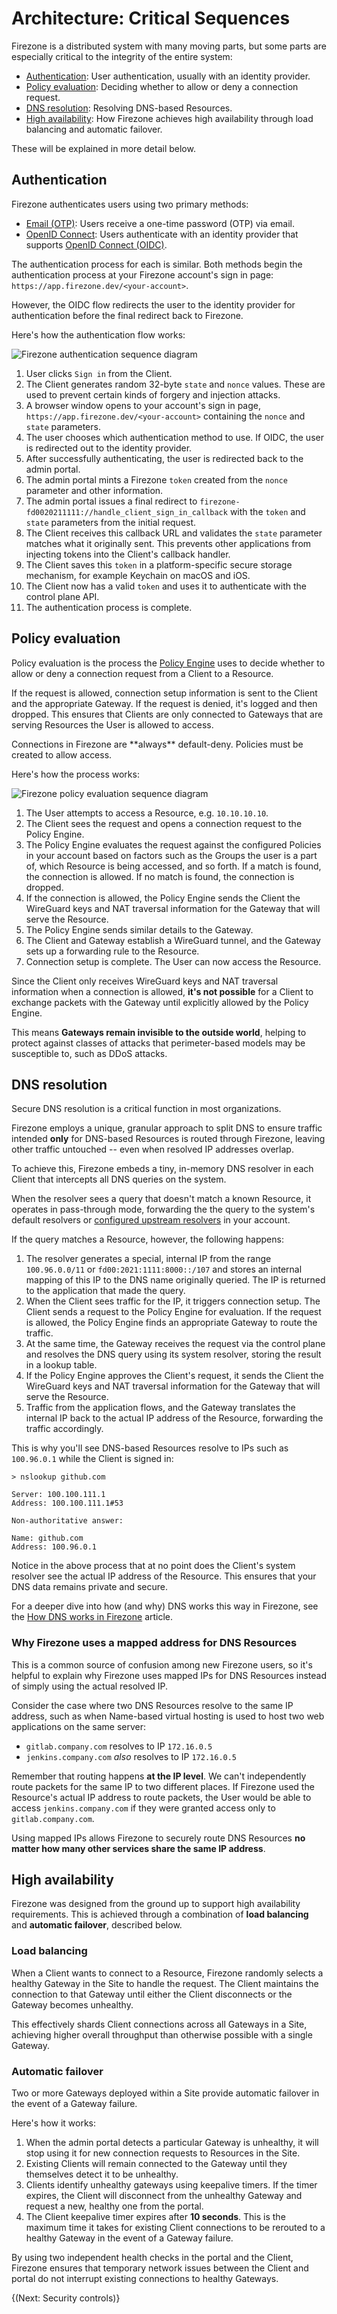 
# Architecture: Critical Sequences

Firezone is a distributed system with many moving parts, but some parts are
especially critical to the integrity of the entire system:

- [Authentication](#authentication): User authentication, usually with an
  identity provider.
- [Policy evaluation](#policy-evaluation): Deciding whether to allow or deny a
  connection request.
- [DNS resolution](#dns-resolution): Resolving DNS-based Resources.
- [High availability](#high-availability): How Firezone achieves high
  availability through load balancing and automatic failover.

These will be explained in more detail below.

## Authentication

Firezone authenticates users using two primary methods:

- [Email (OTP)](/kb/authenticate/email): Users receive a one-time password (OTP)
  via email.
- [OpenID Connect](/kb/authenticate/oidc): Users authenticate with an identity
  provider that supports
  [OpenID Connect (OIDC)](https://openid.net/developers/how-connect-works/).

The authentication process for each is similar. Both methods begin the
authentication process at your Firezone account's sign in page:
`https://app.firezone.dev/<your-account>`.

However, the OIDC flow redirects the user to the identity provider for
authentication before the final redirect back to Firezone.

Here's how the authentication flow works:

<Link
  target="_blank"
  href="/images/kb/architecture/critical-sequences/authentication.svg"
>
  <Image
    src="/images/kb/architecture/critical-sequences/authentication.svg"
    alt="Firezone authentication sequence diagram"
    width={1200}
    height={1200}
  />
</Link>

1. User clicks `Sign in` from the Client.
1. The Client generates random 32-byte `state` and `nonce` values. These are
   used to prevent certain kinds of forgery and injection attacks.
1. A browser window opens to your account's sign in page,
   `https://app.firezone.dev/<your-account>` containing the `nonce` and `state`
   parameters.
1. The user chooses which authentication method to use. If OIDC, the user is
   redirected out to the identity provider.
1. After successfully authenticating, the user is redirected back to the admin
   portal.
1. The admin portal mints a Firezone `token` created from the `nonce` parameter
   and other information.
1. The admin portal issues a final redirect to
   `firezone-fd0020211111://handle_client_sign_in_callback` with the `token` and
   `state` parameters from the initial request.
1. The Client receives this callback URL and validates the `state` parameter
   matches what it originally sent. This prevents other applications from
   injecting tokens into the Client's callback handler.
1. The Client saves this `token` in a platform-specific secure storage
   mechanism, for example Keychain on macOS and iOS.
1. The Client now has a valid `token` and uses it to authenticate with the
   control plane API.
1. The authentication process is complete.

## Policy evaluation

Policy evaluation is the process the
[Policy Engine](/kb/architecture/core-components#policy-engine) uses to decide
whether to allow or deny a connection request from a Client to a Resource.

If the request is allowed, connection setup information is sent to the Client
and the appropriate Gateway. If the request is denied, it's logged and then
dropped. This ensures that Clients are only connected to Gateways that are
serving Resources the User is allowed to access.

<Alert color="info">
  Connections in Firezone are **always** default-deny. Policies must be created
  to allow access.
</Alert>

Here's how the process works:

<Link
  target="_blank"
  href="/images/kb/architecture/critical-sequences/policy-evaluation.svg"
>
  <Image
    src="/images/kb/architecture/critical-sequences/policy-evaluation.svg"
    alt="Firezone policy evaluation sequence diagram"
    width={1200}
    height={1200}
  />
</Link>

1. The User attempts to access a Resource, e.g. `10.10.10.10`.
1. The Client sees the request and opens a connection request to the Policy
   Engine.
1. The Policy Engine evaluates the request against the configured Policies in
   your account based on factors such as the Groups the user is a part of, which
   Resource is being accessed, and so forth. If a match is found, the connection
   is allowed. If no match is found, the connection is dropped.
1. If the connection is allowed, the Policy Engine sends the Client the
   WireGuard keys and NAT traversal information for the Gateway that will serve
   the Resource.
1. The Policy Engine sends similar details to the Gateway.
1. The Client and Gateway establish a WireGuard tunnel, and the Gateway sets up
   a forwarding rule to the Resource.
1. Connection setup is complete. The User can now access the Resource.

Since the Client only receives WireGuard keys and NAT traversal information when
a connection is allowed, **it's not possible** for a Client to exchange packets
with the Gateway until explicitly allowed by the Policy Engine.

This means **Gateways remain invisible to the outside world**, helping to
protect against classes of attacks that perimeter-based models may be
susceptible to, such as DDoS attacks.

## DNS resolution

Secure DNS resolution is a critical function in most organizations.

Firezone employs a unique, granular approach to split DNS to ensure traffic
intended **only** for DNS-based Resources is routed through Firezone, leaving
other traffic untouched -- even when resolved IP addresses overlap.

To achieve this, Firezone embeds a tiny, in-memory DNS resolver in each Client
that intercepts all DNS queries on the system.

When the resolver sees a query that doesn't match a known Resource, it operates
in pass-through mode, forwarding the the query to the system's default resolvers
or [configured upstream resolvers](/kb/deploy/dns) in your account.

If the query matches a Resource, however, the following happens:

1. The resolver generates a special, internal IP from the range `100.96.0.0/11`
   or `fd00:2021:1111:8000::/107` and stores an internal mapping of this IP to
   the DNS name originally queried. The IP is returned to the application that
   made the query.
1. When the Client sees traffic for the IP, it triggers connection setup. The
   Client sends a request to the Policy Engine for evaluation. If the request is
   allowed, the Policy Engine finds an appropriate Gateway to route the traffic.
1. At the same time, the Gateway receives the request via the control plane and
   resolves the DNS query using its system resolver, storing the result in a
   lookup table.
1. If the Policy Engine approves the Client's request, it sends the Client the
   WireGuard keys and NAT traversal information for the Gateway that will serve
   the Resource.
1. Traffic from the application flows, and the Gateway translates the internal
   IP back to the actual IP address of the Resource, forwarding the traffic
   accordingly.

This is why you'll see DNS-based Resources resolve to IPs such as `100.96.0.1`
while the Client is signed in:

```text
> nslookup github.com

Server: 100.100.111.1
Address: 100.100.111.1#53

Non-authoritative answer:

Name: github.com
Address: 100.96.0.1
```

Notice in the above process that at no point does the Client's system resolver
see the actual IP address of the Resource. This ensures that your DNS data
remains private and secure.

For a deeper dive into how (and why) DNS works this way in Firezone, see the
[How DNS works in Firezone](/blog/how-dns-works-in-firezone) article.

### Why Firezone uses a mapped address for DNS Resources

This is a common source of confusion among new Firezone users, so it's helpful
to explain why Firezone uses mapped IPs for DNS Resources instead of simply
using the actual resolved IP.

Consider the case where two DNS Resources resolve to the same IP address, such
as when Name-based virtual hosting is used to host two web applications on the
same server:

- `gitlab.company.com` resolves to IP `172.16.0.5`
- `jenkins.company.com` _also_ resolves to IP `172.16.0.5`

Remember that routing happens **at the IP level**. We can't independently route
packets for the same IP to two different places. If Firezone used the Resource's
actual IP address to route packets, the User would be able to access
`jenkins.company.com` if they were granted access only to `gitlab.company.com`.

Using mapped IPs allows Firezone to securely route DNS Resources **no matter how
many other services share the same IP address**.

## High availability

Firezone was designed from the ground up to support high availability
requirements. This is achieved through a combination of **load balancing** and
**automatic failover**, described below.

### Load balancing

When a Client wants to connect to a Resource, Firezone randomly selects a
healthy Gateway in the Site to handle the request. The Client maintains the
connection to that Gateway until either the Client disconnects or the Gateway
becomes unhealthy.

This effectively shards Client connections across all Gateways in a Site,
achieving higher overall throughput than otherwise possible with a single
Gateway.

### Automatic failover

Two or more Gateways deployed within a Site provide automatic failover in the
event of a Gateway failure.

Here's how it works:

1. When the admin portal detects a particular Gateway is unhealthy, it will stop
   using it for new connection requests to Resources in the Site.
1. Existing Clients will remain connected to the Gateway until they themselves
   detect it to be unhealthy.
1. Clients identify unhealthy gateways using keepalive timers. If the timer
   expires, the Client will disconnect from the unhealthy Gateway and request a
   new, healthy one from the portal.
1. The Client keepalive timer expires after **10 seconds**. This is the maximum
   time it takes for existing Client connections to be rerouted to a healthy
   Gateway in the event of a Gateway failure.

By using two independent health checks in the portal and the Client, Firezone
ensures that temporary network issues between the Client and portal do not
interrupt existing connections to healthy Gateways.

{(<NextStep href="/kb/architecture/security-controls">Next: Security
controls</NextStep>)}

<SupportOptions />
